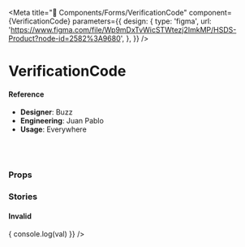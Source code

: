 
<Meta
  title="🧬 Components/Forms/VerificationCode"
  component={VerificationCode}
  parameters={{
    design: {
      type: 'figma',
      url:
        'https://www.figma.com/file/Wp9mDxTvWicSTWtezj2ImkMP/HSDS-Product?node-id=2582%3A9680',
    },
  }}
/>

# VerificationCode

<Preview>
  <Story name="default">
    <VerificationCode />
  </Story>
</Preview>

#### Reference

- **Designer**: Buzz
- **Engineering**: Juan Pablo
- **Usage**: Everywhere

<br />
<br />

### Props

<Props of={VerificationCode} />

### Stories

#### Invalid

<Preview>
  <Story name="Invalid">
    <VerificationCode
      isValid={false}
      onChange={val => {
        console.log(val)
      }}
    />
  </Story>
</Preview>
